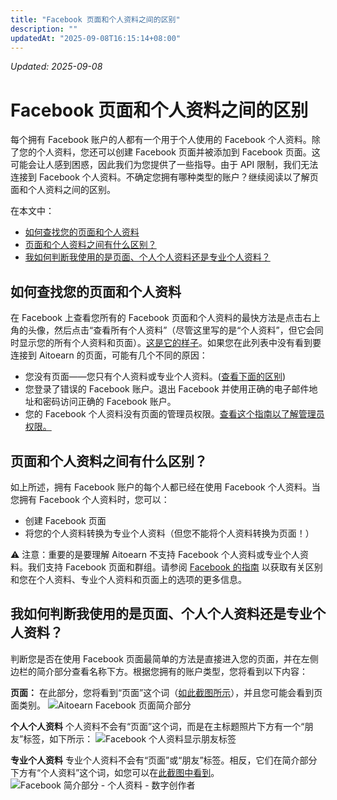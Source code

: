 ```yaml
---
title: "Facebook 页面和个人资料之间的区别"
description: ""
updatedAt: "2025-09-08T16:15:14+08:00"
---
```

<!-- UPDATED_AT -->
_Updated: 2025-09-08_

# Facebook 页面和个人资料之间的区别

每个拥有 Facebook 账户的人都有一个用于个人使用的 Facebook 个人资料。除了您的个人资料，您还可以创建 Facebook 页面并被添加到 Facebook 页面。这可能会让人感到困惑，因此我们为您提供了一些指导。由于 API 限制，我们无法连接到 Facebook 个人资料。不确定您拥有哪种类型的账户？继续阅读以了解页面和个人资料之间的区别。

在本文中：
- [如何查找您的页面和个人资料](#How-到-查找-您的-Pages-和-个人资料s-9zc9q)
- [页面和个人资料之间有什么区别？](#What-is-the-difference-d6WM0)
- [我如何判断我使用的是页面、个人个人资料还是专业个人资料？](#How-可以-I-tell-if-Im-using-a-Page-personal-个人资料-或-a-professiona-VVTsf)

## 如何查找您的页面和个人资料

在 Facebook 上查看您所有的 Facebook 页面和个人资料的最快方法是点击右上角的头像，然后点击“查看所有个人资料”（尽管这里写的是“个人资料”，但它会同时显示您的所有个人资料和页面）。[这是它的样子](https://分享.aitoearn.com/04unABEK)。如果您在此列表中没有看到要连接到 Aitoearn 的页面，可能有几个不同的原因：

- 您没有页面——您只有个人资料或专业个人资料。([查看下面的区别](#What-is-the-difference-d6WM0))
- 您登录了错误的 Facebook 账户。退出 Facebook 并使用正确的电子邮件地址和密码访问正确的 Facebook 账户。
- 您的 Facebook 个人资料没有页面的管理员权限。[查看这个指南以了解管理员权限。](https://支持.aitoearn.com//支持.aitoearn.com/article/872-Facebook-故障排除-指南)

## 页面和个人资料之间有什么区别？

如上所述，拥有 Facebook 账户的每个人都已经在使用 Facebook 个人资料。当您拥有 Facebook 个人资料时，您可以：

- 创建 Facebook 页面
- 将您的个人资料转换为专业个人资料（但您不能将个人资料转换为页面！）

⚠️ 注意：重要的是要理解 Aitoearn 不支持 Facebook 个人资料或专业个人资料。我们支持 Facebook 页面和群组。请参阅 [Facebook 的指南](https://www.Facebook.com/帮助/337881706729661) 以获取有关区别和您在个人资料、专业个人资料和页面上的选项的更多信息。

## 我如何判断我使用的是页面、个人个人资料还是专业个人资料？

判断您是否在使用 Facebook 页面最简单的方法是直接进入您的页面，并在左侧边栏的简介部分查看名称下方。根据您拥有的账户类型，您将看到以下内容：

**页面：** 在此部分，您将看到“页面”这个词（[如](https://分享.aitoearn.com/RBuR7pNv)[此截图所示](https://分享.aitoearn.com/RBuR7pNv)），并且您可能会看到页面类别。
![Aitoearn Facebook 页面简介部分](//d33v4339jhl8k0.cloudfront.net/docs/assets/64cb6cf86d4a3e191f237e66/图片s/67fe6235188f663149109058/文件-ikk31vgR6l.jpg)

**个人个人资料** 个人资料不会有“页面”这个词，而是在主标题照片下方有一个“朋友”标签，如下所示：
![Facebook 个人资料显示朋友标签](//d33v4339jhl8k0.cloudfront.net/docs/assets/64cb6cf86d4a3e191f237e66/图片s/67f81e7082ae416567867d37/文件-xzbjva5Y13.jpg)

**专业个人资料** 专业个人资料不会有“页面”或“朋友”标签。相反，它们在简介部分下方有“个人资料”这个词，如您可以在[此截图中看到](https://分享.aitoearn.com/mXuQmObK)。
![Facebook 简介部分 - 个人资料 - 数字创作者](//d33v4339jhl8k0.cloudfront.net/docs/assets/64cb6cf86d4a3e191f237e66/图片s/67f81ebcf66fac199e8ef5dd/文件-k0jdMLHTdy.png)
